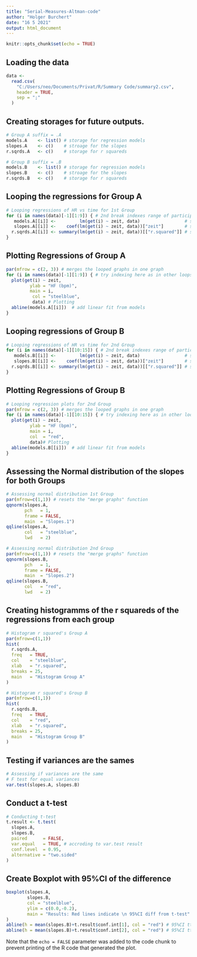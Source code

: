```yaml
---
title: "Serial-Measures-Altman-code"
author: "Holger Burchert"
date: "16 5 2021"
output: html_document
---
```


```r
knitr::opts_chunk$set(echo = TRUE)
```

## Loading the data
```r
data <-
  read.csv(
    "C:/Users/neo/Documents/Privat/R/Summary Code/summary2.csv",
    header = TRUE,
    sep = ";"
  )
```

## Creating storages for future outputs. 
```r
# Group A suffix = .A 
models.A    <- list() # storage for regression models  
slopes.A    <- c()    # stroage for the slopes 
r.sqrds.A   <- c()    # storage for r squareds

# Group B suffix = .B
models.B    <- list() # storage for regression models  
slopes.B    <- c()    # stroage for the slopes 
r.sqrds.B   <- c()    # storage for r squareds
```

## Looping the regressions for Group A
```r
# Looping regressions of HR vs time for 1st Group    
for (i in names(data)[-1][1:9]) { # 2nd break indexes range of participants                  
   models.A[[i]] <-         lm(get(i) ~ zeit, data)                 # store model
   slopes.A[[i]] <-    coef(lm(get(i) ~ zeit, data))["zeit"]        # store slope
  r.sqrds.A[[i]] <- summary(lm(get(i) ~ zeit, data))[["r.squared"]] # store r^2
}
```

## Plotting Regressions of Group A
```r
par(mfrow = c(2, 3)) # merges the looped graphs in one graph
for (i in names(data)[-1][1:9]) { # try indexing here as in other loops
  plot(get(i) ~ zeit,
         ylab = "HF (bpm)",
         main = i, 
          col = "steelblue",
          data) # Plotting
  abline(models.A[[i]])  # add linear fit from models
}
```

## Looping regressions of Group B
```r
# Looping regressions of HR vs time for 2nd Group 
for (i in names(data)[-1][10:15]) { # 2nd break indexes range of participants                  
   models.B[[i]] <-         lm(get(i) ~ zeit, data)                 # store model
   slopes.B[[i]] <-    coef(lm(get(i) ~ zeit, data))["zeit"]        # store slope
  r.sqrds.B[[i]] <- summary(lm(get(i) ~ zeit, data))[["r.squared"]] # store r^2
}
```

## Plotting Regressions of Group B
```r
# Looping regression plots for 2nd Group
par(mfrow = c(2, 3)) # merges the looped graphs in one graph
for (i in names(data)[-1][10:15]) { # try indexing here as in other loops
  plot(get(i) ~ zeit,
         ylab = "HF (bpm)",
         main = i, 
         col  = "red",
         data)# Plotting
  abline(models.B[[i]])  # add linear fit from models
}
```

## Assessing the Normal distribution of the slopes for both Groups
```r
# Assessing normal distribution 1st Group
par(mfrow=c(1,1)) # resets the "merge graphs" function
qqnorm(slopes.A,
       pch   = 1,
       frame = FALSE,
       main  = "Slopes.1")
qqline(slopes.A,
       col   = "steelblue",
       lwd   = 2)

# Assessing normal distribution 2nd Group
par(mfrow=c(1,1)) # resets the "merge graphs" function
qqnorm(slopes.B,
       pch   = 1,
       frame = FALSE,
       main  = "Slopes.2")
qqline(slopes.B,
       col   = "red",
       lwd   = 2)
```

## Creating histogramms of the r squareds of the regressions from each group
```r
# Histogram r squared's Group A
par(mfrow=c(1,1))
hist(
  r.sqrds.A,
  freq   = TRUE,
  col    = "steelblue",
  xlab   = "r.squared",
  breaks = 25,
  main   = "Histogram Group A"
)

# Histogram r squared's Group B
par(mfrow=c(1,1))
hist(
  r.sqrds.B,
  freq   = TRUE,
  col    = "red",
  xlab   = "r.squared",
  breaks = 25,
  main   = "Histogram Group B"
)
```

## Testing if variances are the sames 
```r
# Assessing if variances are the same
# F test for equal variances 
var.test(slopes.A, slopes.B)
```

## Conduct a t-test 
```r
# Conducting t-test
t.result <- t.test(
  slopes.A,
  slopes.B,
  paired      = FALSE,
  var.equal   = TRUE, # accroding to var.test result
  conf.level  = 0.95,
  alternative = "two.sided"
)
```

## Create Boxplot with 95%CI of the difference
```r
boxplot(slopes.A, 
        slopes.B, 
        col = "steelblue",
        ylim = c(0.0,-0.2),
        main = "Results: Red lines indicate \n 95%CI diff from t-test"
)
abline(h = mean(slopes.B)+t.result$conf.int[1], col = "red") # 95%CI ttest
abline(h = mean(slopes.B)+t.result$conf.int[2], col = "red") # 95%CI ttest
```



Note that the `echo = FALSE` parameter was added to the code chunk to prevent printing of the R code that generated the plot.

